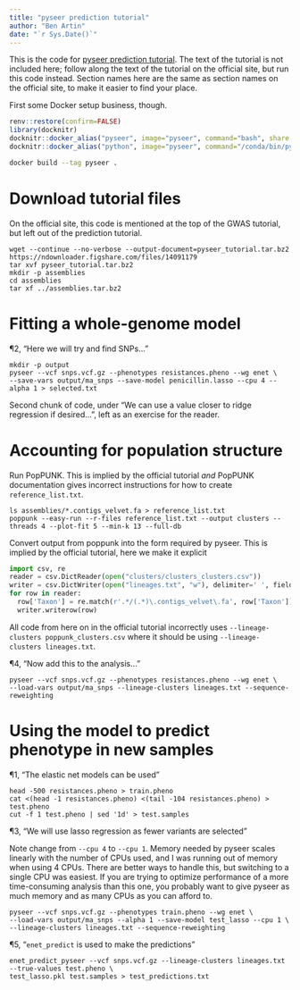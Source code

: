 ```yaml
---
title: "pyseer prediction tutorial"
author: "Ben Artin"
date: "`r Sys.Date()`"
---
```


This is the code for [pyseer prediction tutorial](https://pyseer.readthedocs.io/en/master/predict.html). The text of the tutorial is not included here; follow along the text of the tutorial on the official site, but run this code instead. Section names here are the same as section names on the official site, to make it easier to find your place.

First some Docker setup business, though.

```r
renv::restore(confirm=FALSE)
library(docknitr)
docknitr::docker_alias("pyseer", image="pyseer", command="bash", share.files=TRUE)
docknitr::docker_alias("python", image="pyseer", command="/conda/bin/python3.7", share.files=TRUE)
```

```bash
docker build --tag pyseer .
```

# Download tutorial files

On the official site, this code is mentioned at the top of the GWAS tutorial, but left out of the prediction tutorial. 

```pyseer
wget --continue --no-verbose --output-document=pyseer_tutorial.tar.bz2 https://ndownloader.figshare.com/files/14091179
tar xvf pyseer_tutorial.tar.bz2
mkdir -p assemblies
cd assemblies
tar xf ../assemblies.tar.bz2
```

# Fitting a whole-genome model

¶2, "Here we will try and find SNPs…"

```pyseer
mkdir -p output
pyseer --vcf snps.vcf.gz --phenotypes resistances.pheno --wg enet \
--save-vars output/ma_snps --save-model penicillin.lasso --cpu 4 --alpha 1 > selected.txt
```

Second chunk of code, under "We can use a value closer to ridge regression if desired…", left as an exercise for the reader.

# Accounting for population structure

Run PopPUNK. This is implied by the official tutorial *and* PopPUNK documentation gives incorrect instructions for how to create `reference_list.txt`.

```pyseer
ls assemblies/*.contigs_velvet.fa > reference_list.txt
poppunk --easy-run --r-files reference_list.txt --output clusters --threads 4 --plot-fit 5 --min-k 13 --full-db
```


Convert output from poppunk into the form required by pyseer. This is implied by the official tutorial, here we make it explicit

```python
import csv, re
reader = csv.DictReader(open("clusters/clusters_clusters.csv"))
writer = csv.DictWriter(open("lineages.txt", "w"), delimiter=' ', fieldnames=reader.fieldnames)
for row in reader:
  row['Taxon'] = re.match(r'.*/(.*)\.contigs_velvet\.fa', row['Taxon']).group(1)
  writer.writerow(row)
```

All code from here on in the official tutorial incorrectly uses `--lineage-clusters poppunk_clusters.csv` where it should be using `--lineage-clusters lineages.txt`.

¶4, "Now add this to the analysis…"

```pyseer
pyseer --vcf snps.vcf.gz --phenotypes resistances.pheno --wg enet \
--load-vars output/ma_snps --lineage-clusters lineages.txt --sequence-reweighting
```

# Using the model to predict phenotype in new samples

¶1, "The elastic net models can be used"

```pyseer
head -500 resistances.pheno > train.pheno
cat <(head -1 resistances.pheno) <(tail -104 resistances.pheno) > test.pheno
cut -f 1 test.pheno | sed '1d' > test.samples
```

¶3, "We will use lasso regression as fewer variants are selected"

Note change from `--cpu 4` to `--cpu 1`. Memory needed by pyseer scales linearly with the number of CPUs used, and I was running out of memory when using 4 CPUs. There are better ways to handle this, but switching to a single CPU was easiest. If you are trying to optimize performance of a more time-consuming analysis than this one, you probably want to give pyseer as much memory and as many CPUs as you can afford to.

```pyseer
pyseer --vcf snps.vcf.gz --phenotypes train.pheno --wg enet \
--load-vars output/ma_snps --alpha 1 --save-model test_lasso --cpu 1 \
--lineage-clusters lineages.txt --sequence-reweighting
```

¶5, "`enet_predict` is used to make the predictions"

```pyseer
enet_predict_pyseer --vcf snps.vcf.gz --lineage-clusters lineages.txt --true-values test.pheno \
test_lasso.pkl test.samples > test_predictions.txt
```

